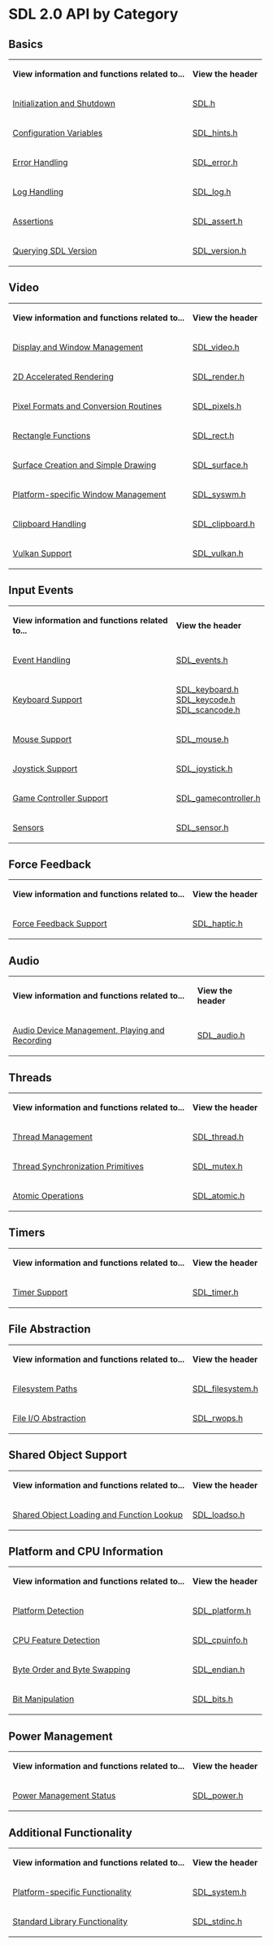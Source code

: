 
= SDL 2.0 API by Category =

== Basics ==

{|
|'''View information and functions related to...'''
|'''View the header'''
|-
|[[CategoryInit|Initialization and Shutdown]]
|[https://github.com/libsdl-org/SDL/blob/main/include/SDL.h SDL.h]
|-
|[[CategoryHints|Configuration Variables]]
|[https://github.com/libsdl-org/SDL/blob/main/include/SDL_hints.h SDL_hints.h]
|-
|[[CategoryError|Error Handling]]
|[https://github.com/libsdl-org/SDL/blob/main/include/SDL_error.h SDL_error.h]
|-
|[[CategoryLog|Log Handling]]
|[https://github.com/libsdl-org/SDL/blob/main/include/SDL_log.h SDL_log.h]
|-
|[[CategoryAssertions|Assertions]]
|[https://github.com/libsdl-org/SDL/blob/main/include/SDL_assert.h SDL_assert.h]
|-
|[[CategoryVersion|Querying SDL Version]]
|[https://github.com/libsdl-org/SDL/blob/main/include/SDL_version.h SDL_version.h]
|}



== Video ==

{|
|'''View information and functions related to...'''
|'''View the header'''
|-
|[[CategoryVideo|Display and Window Management]]
|[https://github.com/libsdl-org/SDL/blob/main/include/SDL_video.h SDL_video.h]
|-
|[[CategoryRender|2D Accelerated Rendering]]
|[https://github.com/libsdl-org/SDL/blob/main/include/SDL_render.h SDL_render.h]
|-
|[[CategoryPixels|Pixel Formats and Conversion Routines]]
|[https://github.com/libsdl-org/SDL/blob/main/include/SDL_pixels.h SDL_pixels.h]
|-
|[[CategoryRect|Rectangle Functions]]
|[https://github.com/libsdl-org/SDL/blob/main/include/SDL_rect.h SDL_rect.h]
|-
|[[CategorySurface|Surface Creation and Simple Drawing]]
|[https://github.com/libsdl-org/SDL/blob/main/include/SDL_surface.h SDL_surface.h]
|-
|[[CategorySWM|Platform-specific Window Management]]
|[https://github.com/libsdl-org/SDL/blob/main/include/SDL_syswm.h SDL_syswm.h]
|-
|[[CategoryClipboard|Clipboard Handling]]
|[https://github.com/libsdl-org/SDL/blob/main/include/SDL_clipboard.h SDL_clipboard.h]
|-
|[[CategoryVulkan|Vulkan Support]]
|[https://github.com/libsdl-org/SDL/blob/main/include/SDL_vulkan.h SDL_vulkan.h]
|}


== Input Events ==

{|
|'''View information and functions related to...'''
|'''View the header'''
|-
|[[CategoryEvents|Event Handling]]
|[https://github.com/libsdl-org/SDL/blob/main/include/SDL_events.h SDL_events.h]
|-
|[[CategoryKeyboard|Keyboard Support]]
|[https://github.com/libsdl-org/SDL/blob/main/include/SDL_keyboard.h SDL_keyboard.h]<br/>[https://github.com/libsdl-org/SDL/blob/main/include/SDL_keycode.h SDL_keycode.h]<br/>[https://github.com/libsdl-org/SDL/blob/main/include/SDL_scancode.h SDL_scancode.h]
|-
|[[CategoryMouse|Mouse Support]]
|[https://github.com/libsdl-org/SDL/blob/main/include/SDL_mouse.h SDL_mouse.h]
|-
|[[CategoryJoystick|Joystick Support]]
|[https://github.com/libsdl-org/SDL/blob/main/include/SDL_joystick.h SDL_joystick.h]
|-
|[[CategoryGameController|Game Controller Support]]
|[https://github.com/libsdl-org/SDL/blob/main/include/SDL_gamecontroller.h SDL_gamecontroller.h]
|-
|[[CategorySensor|Sensors]]
|[https://github.com/libsdl-org/SDL/blob/main/include/SDL_sensor.h SDL_sensor.h]
|}


== Force Feedback ==

{|
|'''View information and functions related to...'''
|'''View the header'''
|-
|[[CategoryForceFeedback|Force Feedback Support]]
|[https://github.com/libsdl-org/SDL/blob/main/include/SDL_haptic.h SDL_haptic.h]
|}


== Audio ==

{|
|'''View information and functions related to...'''
|'''View the header'''
|-
|[[CategoryAudio|Audio Device Management, Playing and Recording]]
|[https://github.com/libsdl-org/SDL/blob/main/include/SDL_audio.h SDL_audio.h]
|}


== Threads ==

{|
|'''View information and functions related to...'''
|'''View the header'''
|-
|[[CategoryThread|Thread Management]]
|[https://github.com/libsdl-org/SDL/blob/main/include/SDL_thread.h SDL_thread.h]
|-
|[[CategoryMutex|Thread Synchronization Primitives]]
|[https://github.com/libsdl-org/SDL/blob/main/include/SDL_mutex.h SDL_mutex.h]
|-
|[[CategoryAtomic|Atomic Operations]]
|[https://github.com/libsdl-org/SDL/blob/main/include/SDL_atomic.h SDL_atomic.h]
|}


== Timers ==

{|
|'''View information and functions related to...'''
|'''View the header'''
|-
|[[CategoryTimer|Timer Support]]
|[https://github.com/libsdl-org/SDL/blob/main/include/SDL_timer.h SDL_timer.h]
|}


== File Abstraction ==

{|
|'''View information and functions related to...'''
|'''View the header'''
|-
|[[CategoryFilesystem|Filesystem Paths]]
|[https://github.com/libsdl-org/SDL/blob/main/include/SDL_filesystem.h SDL_filesystem.h]
|-
|[[CategoryIO|File I/O Abstraction]]
|[https://github.com/libsdl-org/SDL/blob/main/include/SDL_rwops.h SDL_rwops.h]
|}


== Shared Object Support ==

{|
|'''View information and functions related to...'''
|'''View the header'''
|-
|[[CategorySharedObject|Shared Object Loading and Function Lookup]]
|[https://github.com/libsdl-org/SDL/blob/main/include/SDL_loadso.h SDL_loadso.h]
|}


== Platform and CPU Information ==

{|
|'''View information and functions related to...'''
|'''View the header'''
|-
|[[CategoryPlatform|Platform Detection]]
|[https://github.com/libsdl-org/SDL/blob/main/include/SDL_platform.h SDL_platform.h]
|-
|[[CategoryCPU|CPU Feature Detection]]
|[https://github.com/libsdl-org/SDL/blob/main/include/SDL_cpuinfo.h SDL_cpuinfo.h]
|-
|[[CategoryEndian|Byte Order and Byte Swapping]]
|[https://github.com/libsdl-org/SDL/blob/main/include/SDL_endian.h SDL_endian.h]
|-
|[[CategoryBits|Bit Manipulation]]
|[https://github.com/libsdl-org/SDL/blob/main/include/SDL_bits.h SDL_bits.h]
|}


== Power Management ==

{|
|'''View information and functions related to...'''
|'''View the header'''
|-
|[[CategoryPower|Power Management Status]]
|[https://github.com/libsdl-org/SDL/blob/main/include/SDL_power.h SDL_power.h]
|}


== Additional Functionality ==

{|
|'''View information and functions related to...'''
|'''View the header'''
|-
|[[CategorySystem|Platform-specific Functionality]]
|[https://github.com/libsdl-org/SDL/blob/main/include/SDL_system.h SDL_system.h]
|-
|[[CategoryStandard|Standard Library Functionality]]
|[https://github.com/libsdl-org/SDL/blob/main/include/SDL_stdinc.h SDL_stdinc.h]
|}
